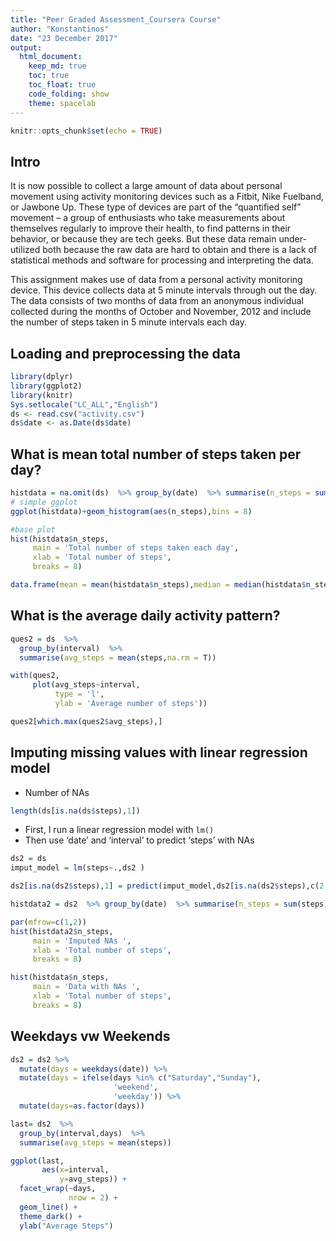 ```yaml
---
title: "Peer Graded Assessment_Coursera Course"
author: "Konstantinos"
date: "23 December 2017"
output: 
  html_document:
    keep_md: true
    toc: true
    toc_float: true
    code_folding: show
    theme: spacelab
---
```


```r
knitr::opts_chunk$set(echo = TRUE)
```

## Intro
It is now possible to collect a large amount of data about personal movement using activity monitoring devices such as a Fitbit, Nike Fuelband, or Jawbone Up. These type of devices are part of the "quantified self" movement -- a group of enthusiasts who take measurements about themselves regularly to improve their health, to find patterns in their behavior, or because they are tech geeks. But these data remain under-utilized both because the raw data are hard to obtain and there is a lack of statistical methods and software for processing and interpreting the data.

This assignment makes use of data from a personal activity monitoring device. This device collects data at 5 minute intervals through out the day. The data consists of two months of data from an anonymous individual collected during the months of October and November, 2012 and include the number of steps taken in 5 minute intervals each day.

## Loading and preprocessing the data

```r
library(dplyr)
library(ggplot2)
library(knitr)
Sys.setlocale("LC_ALL","English")
ds <- read.csv("activity.csv")
ds$date <- as.Date(ds$date)
```

## What is mean total number of steps taken per day?

```r
histdata = na.omit(ds)  %>% group_by(date)  %>% summarise(n_steps = sum(steps)) 
# simple ggplot
ggplot(histdata)+geom_histogram(aes(n_steps),bins = 8)

#base plot
hist(histdata$n_steps,
     main = 'Total number of steps taken each day',
     xlab = 'Total number of steps',
     breaks = 8)
```

```r
data.frame(mean = mean(histdata$n_steps),median = median(histdata$n_steps))

```

## What is the average daily activity pattern?
```r
ques2 = ds  %>%
  group_by(interval)  %>% 
  summarise(avg_steps = mean(steps,na.rm = T))

with(ques2,
     plot(avg_steps~interval,
          type = 'l',
          ylab = 'Average number of steps'))
```




```r
ques2[which.max(ques2$avg_steps),]
```

## Imputing missing values with linear regression model

- Number of NAs
```r
length(ds[is.na(ds$steps),1])
```

- First, I run a linear regression model with `lm()`
- Then use 'date' and 'interval' to predict 'steps' with NAs
```r
ds2 = ds
imput_model = lm(steps~.,ds2 )

ds2[is.na(ds2$steps),1] = predict(imput_model,ds2[is.na(ds2$steps),c(2,3)])

```




```r
histdata2 = ds2  %>% group_by(date)  %>% summarise(n_steps = sum(steps)) 

par(mfrow=c(1,2))
hist(histdata2$n_steps,
     main = 'Imputed NAs ', 
     xlab = 'Total number of steps',
     breaks = 8)

hist(histdata$n_steps,
     main = 'Data with NAs ', 
     xlab = 'Total number of steps',
     breaks = 8)
```

## Weekdays vw Weekends
```r
ds2 = ds2 %>%
  mutate(days = weekdays(date)) %>% 
  mutate(days = ifelse(days %in% c("Saturday","Sunday"),
                       'weekend',
                       'weekday')) %>% 
  mutate(days=as.factor(days))

last= ds2  %>%
  group_by(interval,days)  %>% 
  summarise(avg_steps = mean(steps))

ggplot(last,
       aes(x=interval,
           y=avg_steps)) + 
  facet_wrap(~days,
             nrow = 2) +
  geom_line() +
  theme_dark() + 
  ylab("Average Steps")
```

